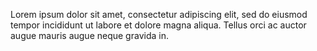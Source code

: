 Lorem ipsum dolor sit amet, consectetur adipiscing elit, sed do eiusmod tempor incididunt ut labore et dolore magna
aliqua. Tellus orci ac auctor augue mauris augue neque gravida in.

